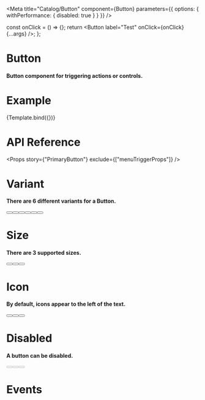 
<Meta title="Catalog/Button" component={Button} parameters={{ options: { withPerformance: { disabled: true } } }} />

  const onClick = () => {};
  return <Button label="Test" onClick={onClick} {...args} />;
};

# Button

#### Button component for triggering actions or controls.

# Example

<Canvas>
  <Story name="PrimaryButton">{Template.bind({})}</Story>
</Canvas>

# API Reference

<Props story={"PrimaryButton"} exclude={["menuTriggerProps"]} />

# Variant

#### There are 6 different variants for a Button.

<Canvas>
  <Story name="Variant">
    <div css={Css.df.gap2.$}>
      <Button variant="primary" label="Create" />
      <Button variant="secondary" label="Add Item" />
      <Button variant="tertiary" label="Cancel" />
      <Button variant="tertiaryDanger" label="Delete" />
      <Button variant="danger" label="Delete" />
      <Button variant="text" label="Edit" />
    </div>
  </Story>
</Canvas>

# Size

#### There are 3 supported sizes.

<Canvas>
  <Story name="Size">
    <div css={Css.df.gap2.$}>
      <Button variant="primary" label="Small" size="sm" />
      <Button variant="primary" label="Medium" size="md" />
      <Button variant="primary" label="Large" size="lg" />
    </div>
  </Story>
</Canvas>

# Icon

#### By default, icons appear to the left of the text.

<Canvas>
  <Story name="Icon">
    <div css={Css.df.gap2.$}>
      <Button variant="tertiary" label="Export" icon="linkExternal" size="sm" />
      <Button variant="tertiary" label="Edit" icon="pencil" />
      <Button label="Delete Note" variant="tertiaryDanger" icon="trash" />
    </div>
  </Story>
</Canvas>

# Disabled

#### A button can be disabled.

<Canvas>
  <Story name="Disabled">
    <div css={Css.df.gap2.$}>
      <Button variant="primary" label="Create New" disabled={true} />
      <Button variant="tertiary" label="Edit" icon="pencil" disabled={true} />
      <Button label="Delete Note" variant="tertiaryDanger" disabled={true} />
    </div>
  </Story>
</Canvas>

# Events
